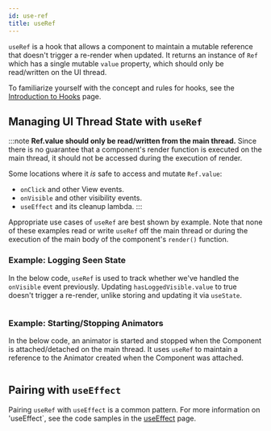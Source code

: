 ```yaml
---
id: use-ref
title: useRef
---
```



`useRef` is a hook that allows a component to maintain a mutable reference that doesn't trigger a re-render when updated. It returns an instance of `Ref` which has a single mutable `value` property, which should only be read/written on the UI thread.

To familiarize yourself with the concept and rules for hooks, see the [Introduction to Hooks](hooks-intro.mdx) page.

## Managing UI Thread State with `useRef`

:::note
**Ref.value should only be read/written from the main thread.** Since there is no guarantee that a component's render function is executed on the main thread, it should not be accessed during the execution of render.

Some locations where it *is* safe to access and mutate `Ref.value`:

- `onClick` and other View events.
- `onVisible` and other visibility events.
- `useEffect` and its cleanup lambda.
:::

Appropriate use cases of `useRef` are best shown by example. Note that none of these examples read or write `useRef` off the main thread or during the execution of the main body of the component's `render()` function.

### Example: Logging Seen State

In the below code, `useRef` is used to track whether we've handled the `onVisible` event previously. Updating `hasLoggedVisible.value` to true doesn't trigger a re-render, unlike storing and updating it via `useState`.

```kotlin file=sample/src/main/java/com/facebook/samples/litho/kotlin/documentation/LogOnceComponent.kt start=start_useref_example end=end_useref_example
```

### Example: Starting/Stopping Animators

In the below code, an animator is started and stopped when the Component is attached/detached on the main thread. It uses `useRef` to maintain a reference to the Animator created when the Component was attached.

```kotlin file=sample/src/main/java/com/facebook/samples/litho/kotlin/animations/animatedcounter/AnimatedCounter.kt start=start_example end=end_example
```

## Pairing with `useEffect`

Pairing `useRef` with `useEffect` is a common pattern. For more information on 'useEffect`, see the code samples in the [useEffect](/mainconcepts/use-effect.mdx) page.
